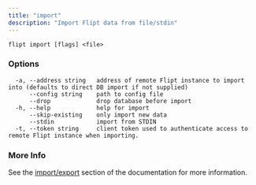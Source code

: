 ```yaml
---
title: "import"
description: "Import Flipt data from file/stdin"
---
```


```
flipt import [flags] <file>
```

### Options

```
  -a, --address string   address of remote Flipt instance to import into (defaults to direct DB import if not supplied)
      --config string    path to config file
      --drop             drop database before import
  -h, --help             help for import
      --skip-existing    only import new data
      --stdin            import from STDIN
  -t, --token string     client token used to authenticate access to remote Flipt instance when importing.
```

### More Info

See the [import/export](/operations/import-export) section of the documentation for more information.

